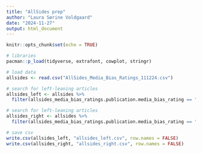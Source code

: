 ```yaml
---
title: "AllSides prep"
author: "Laura Sørine Voldgaard"
date: "2024-11-27"
output: html_document
---
```


```r
knitr::opts_chunk$set(echo = TRUE)
```


```r
# libraries
pacman::p_load(tidyverse, extrafont, cowplot, stringr)
```


```r
# load data
allsides <- read.csv("AllSides_Media_Bias_Ratings_111224.csv")
```


```r
# search for left-leaning articles
allsides_left <- allsides %>%
  filter(allsides_media_bias_ratings.publication.media_bias_rating == "Left" & allsides_media_bias_ratings.publication.source_type == "News Media")

```


```r
# search for left-leaning articles
allsides_right <- allsides %>%
  filter(allsides_media_bias_ratings.publication.media_bias_rating == "Right" & allsides_media_bias_ratings.publication.source_type == "News Media")

```

```r
# save csv
write.csv(allsides_left, "allsides_left.csv", row.names = FALSE)
write.csv(allsides_right, "allsides_right.csv", row.names = FALSE)

```








